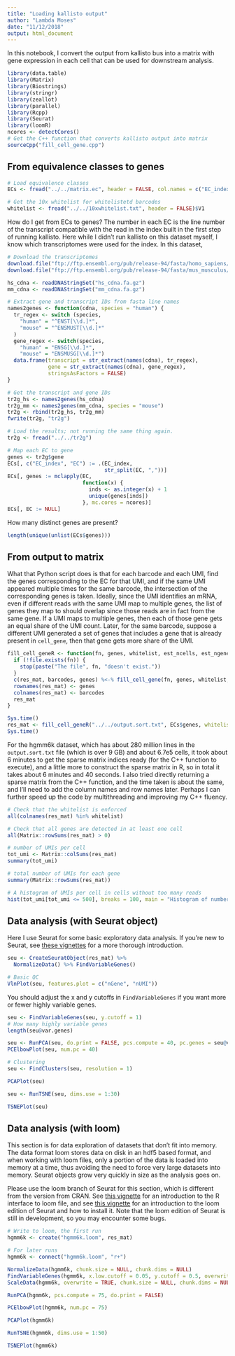 ```yaml
---
title: "Loading kallisto output"
author: "Lambda Moses"
date: "11/12/2018"
output: html_document
---
```


In this notebook, I convert the output from kallisto bus into a matrix with gene expression in each cell that can be used for downstream analysis.
```r
library(data.table)
library(Matrix)
library(Biostrings)
library(stringr)
library(zeallot)
library(parallel)
library(Rcpp)
library(Seurat)
library(loomR)
ncores <- detectCores()
# Get the C++ function that converts kallisto output into matrix
sourceCpp("fill_cell_gene.cpp")
```

## From equivalence classes to genes
```r
# Load equivalence classes
ECs <- fread("../../matrix.ec", header = FALSE, col.names = c("EC_index", "EC"))
```

```r
# Get the 10x whitelist for whitelistetd barcodes
whitelist <- fread("../../10xwhitelist.txt", header = FALSE)$V1
```

How do I get from ECs to genes? The number in each EC is the line number of the transcript compatible with the read in the index built in the first step of running kallisto. Here while I didn't run kallisto on this dataset myself, I know which transcriptomes were used for the index. In this dataset, 

```r
# Download the transcriptomes
download.file("ftp://ftp.ensembl.org/pub/release-94/fasta/homo_sapiens/cdna/Homo_sapiens.GRCh38.cdna.all.fa.gz", "hs_cdna.fa.gz")
download.file("ftp://ftp.ensembl.org/pub/release-94/fasta/mus_musculus/cdna/Mus_musculus.GRCm38.cdna.all.fa.gz", "mm_cdna.fa.gz")
```

```r
hs_cdna <- readDNAStringSet("hs_cdna.fa.gz")
mm_cdna <- readDNAStringSet("mm_cdna.fa.gz")
```

```r
# Extract gene and transcript IDs from fasta line names
names2genes <- function(cdna, species = "human") {
  tr_regex <- switch (species,
    "human" = "^ENST[\\d.]*",
    "mouse" = "^ENSMUST[\\d.]*"
  )
  gene_regex <- switch(species,
    "human" = "ENSG[\\d.]*",
    "mouse" = "ENSMUSG[\\d.]*")
  data.frame(transcript = str_extract(names(cdna), tr_regex),
             gene = str_extract(names(cdna), gene_regex),
             stringsAsFactors = FALSE)
}
```

```r
# Get the transcript and gene IDs
tr2g_hs <- names2genes(hs_cdna)
tr2g_mm <- names2genes(mm_cdna, species = "mouse")
tr2g <- rbind(tr2g_hs, tr2g_mm)
fwrite(tr2g, "tr2g")
```

```r
# Load the results; not running the same thing again.
tr2g <- fread("../../tr2g")
```

```r
# Map each EC to gene
genes <- tr2g$gene
ECs[, c("EC_index", "EC") := .(EC_index, 
                               str_split(EC, ","))]
ECs[, genes := mclapply(EC, 
                        function(x) {
                          inds <- as.integer(x) + 1
                          unique(genes[inds])
                        }, mc.cores = ncores)]
ECs[, EC := NULL]
```

How many distinct genes are present? 
```r
length(unique(unlist(ECs$genes)))
```

## From output to matrix
What that Python script does is that for each barcode and each UMI, find the genes corresponding to the EC for that UMI, and if the same UMI appeared multiple times for the same barcode, the intersection of the corresponding genes is taken. Ideally, since the UMI identifies an mRNA, even if different reads with the same UMI map to multiple genes, the list of genes they map to should overlap since those reads are in fact from the same gene. If a UMI maps to multiple genes, then each of those gene gets an equal share of the UMI count. Later, for the same barcode, suppose a different UMI generated a set of genes that includes a gene that is already present in `cell_gene`, then that gene gets more share of the UMI. 

```r
fill_cell_geneR <- function(fn, genes, whitelist, est_ncells, est_ngenes, display_progress = TRUE) {
  if (!file.exists(fn)) {
    stop(paste("The file", fn, "doesn't exist."))
  }
  c(res_mat, barcodes, genes) %<-% fill_cell_gene(fn, genes, whitelist, est_ncells, est_ngenes, display_progress)
  rownames(res_mat) <- genes
  colnames(res_mat) <- barcodes
  res_mat
}
```

```r
Sys.time()
res_mat <- fill_cell_geneR("../../output.sort.txt", ECs$genes, whitelist = whitelist, est_ncells = 7e5, est_ngenes = 8e4)
Sys.time()
```
For the hgmm6k dataset, which has about 280 million lines in the `output.sort.txt` file (which is over 9 GB) and about 6.7e5 cells, it took about 6 minutes to get the sparse matrix indices ready (for the C++ function to execute), and a little more to construct the sparse matrix in R, so in total it takes about 6 minutes and 40 seconds. I also tried directly returning a sparse matrix from the C++ function, and the time taken is about the same, and I'll need to add the column names and row names later. Perhaps I can further speed up the code by multithreading and improving my C++ fluency.
```r
# Check that the whitelist is enforced
all(colnames(res_mat) %in% whitelist)
```

```r
# Check that all genes are detected in at least one cell
all(Matrix::rowSums(res_mat) > 0)
```

```r
# number of UMIs per cell
tot_umi <- Matrix::colSums(res_mat)
summary(tot_umi)
```

```r
# total number of UMIs for each gene
summary(Matrix::rowSums(res_mat))
```

```r
# A histogram of UMIs per cell in cells without too many reads
hist(tot_umi[tot_umi <= 500], breaks = 100, main = "Histogram of number of UMI per cell")
```

## Data analysis (with Seurat object)
Here I use Seurat for some basic exploratory data analysis. If you're new to Seurat, see [these vignettes](https://satijalab.org/seurat/get_started.html) for a more thorough introduction.
```r
seu <- CreateSeuratObject(res_mat) %>% 
  NormalizeData() %>% FindVariableGenes()
```

```r
# Basic QC
VlnPlot(seu, features.plot = c("nGene", "nUMI"))
```

You should adjust the x and y cutoffs in `FindVariableGenes` if you want more or fewer highly variable genes.
```r
seu <- FindVariableGenes(seu, y.cutoff = 1)
# How many highly variable genes
length(seu@var.genes)
```

```r
seu <- RunPCA(seu, do.print = FALSE, pcs.compute = 40, pc.genes = seu@var.genes)
PCElbowPlot(seu, num.pc = 40)
```

```r
# Clustering
seu <- FindClusters(seu, resolution = 1)
```

```r
PCAPlot(seu)
```

```r
seu <- RunTSNE(seu, dims.use = 1:30)
```

```r
TSNEPlot(seu)
```

## Data analysis (with loom)
This section is for data exploration of datasets that don't fit into memory. The data format loom stores data on disk in an hdf5 based format, and when working with loom files, only a portion of the data is loaded into memory at a time, thus avoiding the need to force very large datasets into memory. Seurat objects grow very quickly in size as the analysis goes on. 

Please use the loom branch of Seurat for this section, which is different from the version from CRAN. See [this vignette](https://satijalab.org/loomR/loomR_tutorial.html) for an introduction to the R interface to loom file, and see [this vignette](https://satijalab.org/seurat/mca_loom.html) for an introduction to the loom edition of Seurat and how to install it. Note that the loom edition of Seurat is still in development, so you may encounter some bugs. 

```r
# Write to loom, the first run
hgmm6k <- create("hgmm6k.loom", res_mat)
```

```r
# For later runs
hgmm6k <- connect("hgmm6k.loom", "r+")
```

```r
NormalizeData(hgmm6k, chunk.size = NULL, chunk.dims = NULL)
FindVariableGenes(hgmm6k, x.low.cutoff = 0.05, y.cutoff = 0.5, overwrite = TRUE)
ScaleData(hgmm6k, overwrite = TRUE, chunk.size = NULL, chunk.dims = NULL)
```

```r
RunPCA(hgmm6k, pcs.compute = 75, do.print = FALSE)
```

```r
PCElbowPlot(hgmm6k, num.pc = 75)
```

```r
PCAPlot(hgmm6k)
```

```r
RunTSNE(hgmm6k, dims.use = 1:50)
```

```r
TSNEPlot(hgmm6k)
```

